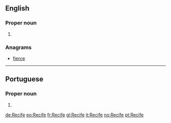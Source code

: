 {{also|recife}}
==English==

===Proper noun===
{{en-proper noun}}

# {{place:Recife, PE, BR|en}}

===Anagrams===
* [[fierce#English|fierce]]

----

==Portuguese==

===Proper noun===
{{pt-proper noun}}

# {{place:Recife, PE, BR|pt|Recife}}

[[de:Recife]]
[[eo:Recife]]
[[fr:Recife]]
[[gl:Recife]]
[[it:Recife]]
[[no:Recife]]
[[pt:Recife]]